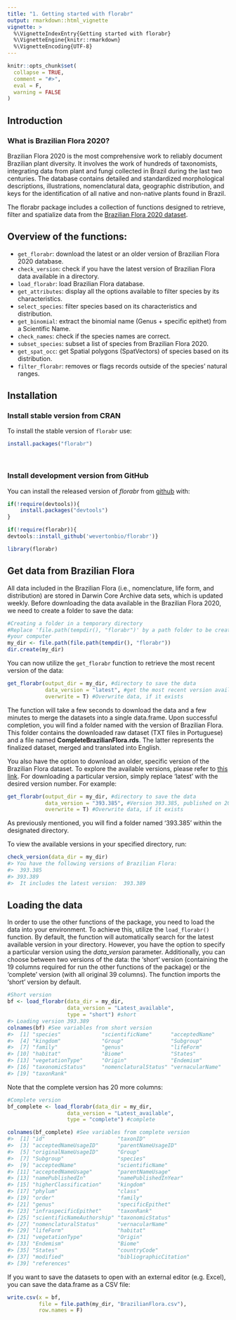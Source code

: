 ```yaml
---
title: "1. Getting started with florabr"
output: rmarkdown::html_vignette
vignette: >
  %\VignetteIndexEntry{Getting started with florabr}
  %\VignetteEngine{knitr::rmarkdown}
  %\VignetteEncoding{UTF-8}
---
```


```r
knitr::opts_chunk$set(
  collapse = TRUE,
  comment = "#>",
  eval = F,
  warning = FALSE
)
```

## Introduction
### What is Brazilian Flora 2020?
Brazilian Flora 2020 is the most comprehensive work to reliably document Brazilian plant diversity. It involves the work of hundreds of taxonomists, integrating data from plant and fungi collected in Brazil during the last two centuries. The database contains detailed and standardized morphological descriptions, illustrations, nomenclatural data, geographic distribution, and keys for the identification of all native and non-native plants found in Brazil.

The florabr package includes a collection of functions designed to retrieve, filter and spatialize data from the [Brazilian Flora 2020 dataset](https://floradobrasil.jbrj.gov.br/reflora/listaBrasil/PrincipalUC/PrincipalUC.do?lingua=en#CondicaoTaxonCP).

## Overview of the functions:

+ `get_florabr`: download the latest or an older version of Brazilian Flora 2020 database.
+ `check_version`: check if you have the latest version of Brazilian Flora data available in a directory.
+ `load_florabr`: load Brazilian Flora database.
+ `get_attributes`: display all the options available to filter species by its characteristics.
+ `select_species`: filter species based on its characteristics and distribution.
+ `get_binomial`: extract the binomial name (Genus + specific epithet) from a Scientific Name.
+ `check_names`: check if the species names are correct.
+ `subset_species`: subset a list of species from Brazilian Flora 2020.
+ `get_spat_occ`: get Spatial polygons (SpatVectors) of species based on its distribution.
+ `filter_florabr`: removes or flags records outside of the species' natural ranges.


## Installation

### Install stable version from CRAN

To install the stable version of `florabr` use:

``` r
install.packages("florabr")
```

<br>

### Install development version from GitHub

You can install the released version of *florabr* from [github](https://github.com/wevertonbio/florabr) with:
```r
if(!require(devtools)){
    install.packages("devtools")
}

if(!require(florabr)){
devtools::install_github('wevertonbio/florabr')}

library(florabr)
```

## Get data from Brazilian Flora
All data included in the Brazilian Flora (i.e., nomenclature, life form, and distribution) are stored in Darwin Core Archive data sets, which is updated weekly. Before downloading the data available in the Brazilian Flora 2020, we need to create a folder to save the data:

```r
#Creating a folder in a temporary directory
#Replace 'file.path(tempdir(), "florabr")' by a path folder to be create in 
#your computer
my_dir <- file.path(file.path(tempdir(), "florabr"))
dir.create(my_dir)
```

You can now utilize the `get_florabr` function to retrieve the most recent version of the data:

```r
get_florabr(output_dir = my_dir, #directory to save the data
            data_version = "latest", #get the most recent version available
            overwrite = T) #Overwrite data, if it exists
```

The function will take a few seconds to download the data and a few minutes to merge the datasets into a single data.frame. Upon successful completion, you will find a folder named with the version of Brazilian Flora. This folder contains the downloaded raw dataset (TXT files in Portuguese) and a file named **CompleteBrazilianFlora.rds**. The latter represents the finalized dataset, merged and translated into English.

You also have the option to download an older, specific version of the Brazilian Flora dataset. To explore the available versions, please refer to [this link](https://ipt.jbrj.gov.br/jbrj/resource?r=lista_especies_flora_brasil). For downloading a particular version, simply replace 'latest' with the desired version number. For example:

```r
get_florabr(output_dir = my_dir, #directory to save the data
            data_version = "393.385", #Version 393.385, published on 2023-07-21
            overwrite = T) #Overwrite data, if it exists
```

As previously mentioned, you will find a folder named '393.385' within the designated directory.

To view the available versions in your specified directory, run:

```r
check_version(data_dir = my_dir)
#> You have the following versions of Brazilian Flora:
#>  393.385
#> 393.389 
#>  It includes the latest version:  393.389
```

## Loading the data
In order to use the other functions of the package, you need to load the data into your environment. To achieve this, utilize the `load_florabr()` function. By default, the function will automatically search for the latest available version in your directory. However, you have the option to specify a particular version using the *data_version* parameter.
Additionally, you can choose between two versions of the data: the 'short' version (containing the 19 columns required for run the other functions of the package) or the 'complete' version (with all original 39 columns). The function imports the 'short' version by default.

```r
#Short version
bf <- load_florabr(data_dir = my_dir,
                   data_version = "Latest_available",
                   type = "short") #short
#> Loading version 393.389
colnames(bf) #See variables from short version
#>  [1] "species"             "scientificName"      "acceptedName"       
#>  [4] "kingdom"             "Group"               "Subgroup"           
#>  [7] "family"              "genus"               "lifeForm"           
#> [10] "habitat"             "Biome"               "States"             
#> [13] "vegetationType"      "Origin"              "Endemism"           
#> [16] "taxonomicStatus"     "nomenclaturalStatus" "vernacularName"     
#> [19] "taxonRank"
```
Note that the complete version has 20 more columns:

```r
#Complete version
bf_complete <- load_florabr(data_dir = my_dir,
                   data_version = "Latest_available",
                   type = "complete") #complete

colnames(bf_complete) #See variables from complete version
#>  [1] "id"                       "taxonID"                 
#>  [3] "acceptedNameUsageID"      "parentNameUsageID"       
#>  [5] "originalNameUsageID"      "Group"                   
#>  [7] "Subgroup"                 "species"                 
#>  [9] "acceptedName"             "scientificName"          
#> [11] "acceptedNameUsage"        "parentNameUsage"         
#> [13] "namePublishedIn"          "namePublishedInYear"     
#> [15] "higherClassification"     "kingdom"                 
#> [17] "phylum"                   "class"                   
#> [19] "order"                    "family"                  
#> [21] "genus"                    "specificEpithet"         
#> [23] "infraspecificEpithet"     "taxonRank"               
#> [25] "scientificNameAuthorship" "taxonomicStatus"         
#> [27] "nomenclaturalStatus"      "vernacularName"          
#> [29] "lifeForm"                 "habitat"                 
#> [31] "vegetationType"           "Origin"                  
#> [33] "Endemism"                 "Biome"                   
#> [35] "States"                   "countryCode"             
#> [37] "modified"                 "bibliographicCitation"   
#> [39] "references"
```

If you want to save the datasets to open with an external editor (e.g. Excel), you can save the data.frame as a CSV file:
```r
write.csv(x = bf,
          file = file.path(my_dir, "BrazilianFlora.csv"),
          row.names = F)
```
